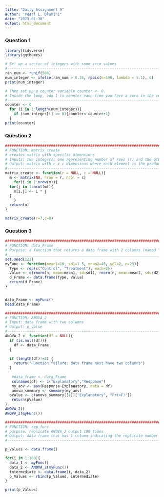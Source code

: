 ```yaml
---
title: "Daily Assignment 9"
author: "Pearl L. Dlamini"
date: "2023-01-30"
output: html_document
---
```


### Question 1
```r
library(tidyverse)
library(ggthemes)

# Set up a vector of integers with some zero values
#----------------------------------------------------------------------------------------
ran_num <- runif(500)
num_integer <- ifelse(ran_num > 0.35, rpois(n=500, lambda = 5.1), 0)
print(num_integer)

# Then set up a counter variable counter <- 0. 
# Inside the loop, add 1 to counter each time you have a zero in the vector
#-----------------------------------------------------------------------------------------
counter <- 0 
  for (i in 1:length(num_integer)){
    if (num_integer[i] == 0){counter<-counter+1}
  }
print(counter)
```
### Question 2
```r
###############################################################################
# FUNCTION: matrix_create
# creates matrix with specific dimensions
# Inputs: two integers: one representing number of rows (r) and the other representing number of columns (c) in the matrix
# Output: matrix with r x c dimensions where each element is the product of the row number x the column number
#----------------------------------------------------------------------------------------
matrix_create <- function(r = NULL, c = NULL){
  m <- matrix(NA, nrow = r, ncol = c)
    for(i in 1:nrow(m)){
  for(j in 1:ncol(m)){
    m[i,j] <- i * j
  }
    }
  return(m)
}

matrix_create(r=7,c=8)
```
### Question 3
```r
###############################################################################
# FUNCTION: data_Frame
# Purpose: a function that returns a data frame with 2 columns (named “Type” and “Value”) and 50 rows/observations
#_____________________________________________________________________________________
set.seed(123)
myFunc <- function(mean1=10, sd1=1.5, mean2=45, sd2=2, n=25){
  Type <- rep(c("Control", "Treatment"), each=25)  
  Value <- c(rnorm(n, mean=mean1, sd=sd1), rnorm(n, mean=mean2, sd=sd2))
  d_Frame <- data.frame(Type, Value)
  return(d_Frame)
}


data_Frame <- myFunc()
head(data_Frame)

##############################################################################
# FUNCTION: ANOVA_2
# Input: data frame with two columns
# Output: p_value
#-------------------------------------------------------------------------------
ANOVA_2 <- function(df = NULL){
  if (is.null(df)){
    df <- data_Frame
  }
  
  if (length(df)!=2) {
    return("Function failure: data frame must have two columns")
  }
  
   #data_frame <- data_Frame
   colnames(df) <- c("Explanatory","Response")
   my_aov <- aov(Response~Explanatory, data = df)
   anova_summary <- summary(my_aov)
  pValue <- c(anova_summary[[1]]["Explanatory", "Pr(>F)"])
   return(pValue)
}
ANOVA_2()
ANOVA_2(myFunc())

#############################################################################
# FUNCTION: rep_func
# purpose: replicate ANOVA_2 output 100 times
# Output: data frame that has 1 column indicating the replicate number and 1 column for the p-values (a total of 2 columns and 100 rows).
#------------------------------------------------------------------------------

p_Values <- data.frame()

for(i in 1:100){
  data_1 <- myFunc()
  data_2 <- ANOVA_2(myFunc())
  intermediate <- data.frame(i, data_2)
  p_Values <- rbind(p_Values, intermediate)
}

print(p_Values)
```

